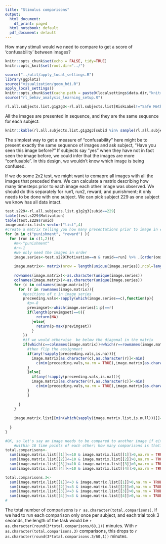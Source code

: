 ```yaml
---
title: "Stimulus comparisons"
output:
  html_document:
    df_print: paged
  html_notebook: default
  pdf_document: default
---
```

How many stimuli would we need to compare to get a score of 'confusability' between images?



```r
knitr::opts_chunk$set(echo = FALSE, tidy=TRUE)
knitr::opts_knit$set(root.dir="../")

```

```r
source("../util/apply_local_settings.R")
library(ggplot2)
source("visualization/geom_hdi.R")
apply_local_settings()
knitr::opts_chunk$set(cache.path = paste0(localsettings$data.dir,"knitrcache"))
source("rl_behav_analysis_learning_setup.R")

rl.all.subjects.list.g1g2g3<-rl.all.subjects.list[RiskLabel!="Safe Meth"]
```


All the images are presented in sequence, and they are the same sequence for each subject:


```r

knitr::kable(rl.all.subjects.list.g1g2g3[subid %in% sample(rl.all.subjects.list.g1g2g3$subid,3,replace=FALSE),image,by=.(Motivation,runid,subid)] %>%  .[, lapply(.SD, function(x) toString(unique(x))), by = .(Motivation,runid,subid)] %>% spread(subid,image,sep=" "))
```


The simplest way to get a measure of "confusability" here might be to present exactly the same sequence of images and ask subject, "Have you seen this image before?" If subjects say "yes" when they have not in fact seen the image before, we could infer that the images are more "confusable". In this design, we wouldn't know which image is being confused.

If we do some 2x2 test, we might want to comapre all images with all the images that preceded them. We can calculate a matrix describing how many timesteps prior to each image each other image was observed. We should do this separately for run1, run2, reward, and punishment; it only needs to be done with one subject. We can pick subject 229 as one subject we know has all data intact.



```r
test.s229<-rl.all.subjects.list.g1g2g3[subid==229]
table(test.s229$Motivation)
table(test.s229$runid)
image.matrix.list<-vector("list",4)
#create a matrix telling you how many presentations prior to image in column c was each image in row r presented.
for (m in c("punishment", "reward") ){
  for (run in c(1,2)){
    #m<-"punishment"
    #r<-1
    #we only need the images in order
    image.series<-test.s229[Motivation==m & runid==run] %>% .[order(onset_time_actual),image]
    
    image.matrix<- matrix(nrow = length(unique(image.series)),ncol=length(unique(image.series)))
    
    rownames(image.matrix)<-as.character(unique(image.series))
    colnames(image.matrix)<-as.character(unique(image.series))
    for (c in colnames(image.matrix)){
      for (r in rownames(image.matrix)){
        #positions of c in image series
        preceeding.vals<-sapply(which(image.series==c),function(p){
          #p<-8
          previmgset<-which(image.series[1:p]==r)
          if(length(previmgset)==0){
              return(NA)
            }else{
              return(p-max(previmgset))
            }
        })
        #if we would otherwise  be below the diagonal in the matrix
        if(which(c==colnames(image.matrix))<which(r==rownames(image.matrix))){
          #then flip the assignment
          if(any(!sapply(preceeding.vals,is.na))){
            image.matrix[as.character(c),as.character(r)]<-min(
              c(min(preceeding.vals,na.rm = TRUE),image.matrix[as.character(c),as.character(r)]),na.rm=TRUE)
          }
          }else{
            if(any(!sapply(preceeding.vals,is.na))){
            image.matrix[as.character(r),as.character(c)]<-min(
              c(min(preceeding.vals,na.rm = TRUE),image.matrix[as.character(c),as.character(r)]),na.rm=TRUE)
          }
          }
        
      }
    }
    
    image.matrix.list[[min(which(sapply(image.matrix.list,is.null)))]]<-image.matrix
    
  }
}

#OK, so let's say an image needs to be compared to another image if either of them have appeared 
    #within 10 time points of each other; how many comparisons is that?
total.comparisons<-
  sum(image.matrix.list[[1]]<=10 & image.matrix.list[[1]]>0,na.rm = TRUE)+
  sum(image.matrix.list[[2]]<=10 & image.matrix.list[[2]]>0,na.rm = TRUE)+
  sum(image.matrix.list[[3]]<=10 & image.matrix.list[[3]]>0,na.rm = TRUE)+
  sum(image.matrix.list[[4]]<=10 & image.matrix.list[[4]]>0,na.rm = TRUE)

total.comparisons.3<-
  sum(image.matrix.list[[1]]<=3 & image.matrix.list[[1]]>0,na.rm = TRUE)+
  sum(image.matrix.list[[2]]<=3 & image.matrix.list[[2]]>0,na.rm = TRUE)+
  sum(image.matrix.list[[3]]<=3 & image.matrix.list[[3]]>0,na.rm = TRUE)+
  sum(image.matrix.list[[4]]<=3 & image.matrix.list[[4]]>0,na.rm = TRUE)
#
```
The total number of comparisons is `r as.character(total.comparisons)`. If we had to run each comparison only once per subject, and each trial took 3 seconds, the length of the task would be `r as.character(round(3*total.comparisons/60,1)) ` minutes. With `r as.character(total.comparisons.3)` comparisons, this drops to `r as.character(round(3*total.comparisons.3/60,1)) ` minutes.

